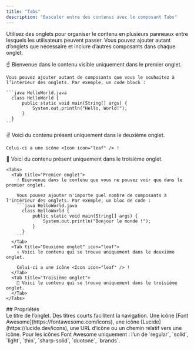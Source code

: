 ```yaml
---
title: "Tabs"
description: "Basculer entre des contenus avec le composant Tabs"
---
```


Utilisez des onglets pour organiser le contenu en plusieurs panneaux entre lesquels les utilisateurs peuvent passer. Vous pouvez ajouter autant d’onglets que nécessaire et inclure d’autres composants dans chaque onglet.

<Tabs>
  <Tab title="First tab">
    ☝️ Bienvenue dans le contenu visible uniquement dans le premier onglet.

    Vous pouvez ajouter autant de composants que vous le souhaitez à l’intérieur des onglets. Par exemple, un code block :

    ```java HelloWorld.java
      class HelloWorld {
          public static void main(String[] args) {
              System.out.println("Hello, World!");
          }
      }
    ```
  </Tab>

  <Tab title="Second tab" icon="leaf">
    ✌️ Voici du contenu présent uniquement dans le deuxième onglet.

    Celui-ci a une icône <Icon icon="leaf" /> !
  </Tab>

  <Tab title="Third tab">
    💪 Voici du contenu présent uniquement dans le troisième onglet.
  </Tab>
</Tabs>

````mdx Tabs example
<Tabs>
  <Tab title="Premier onglet">
    ☝️ Bienvenue dans le contenu que vous ne pouvez voir que dans le premier onglet.

    Vous pouvez ajouter n'importe quel nombre de composants à l'intérieur des onglets. Par exemple, un bloc de code :
    ```java HelloWorld.java
      class HelloWorld {
          public static void main(String[] args) {
              System.out.println("Bonjour le monde !");
          }
      }
    ```
  </Tab>
  <Tab title="Deuxième onglet" icon="leaf">
    ✌️ Voici le contenu qui se trouve uniquement dans le deuxième onglet.

    Celui-ci a une icône <Icon icon="leaf" /> !
  </Tab>
  <Tab title="Troisième onglet">
    💪 Voici le contenu qui se trouve uniquement dans le troisième onglet.
  </Tab>
</Tabs>
````


<div id="properties">
  ## Propriétés
</div>

<ResponseField name="title" type="string" required>
  Le titre de l’onglet. Des titres courts facilitent la navigation.
</ResponseField>

<ResponseField name="icon" type="string">
  Une icône [Font Awesome](https://fontawesome.com/icons), une icône [Lucide](https://lucide.dev/icons), une URL d’icône ou un chemin relatif vers une icône.
</ResponseField>

<ResponseField name="iconType" type="string">
  Pour les icônes Font Awesome uniquement : l’un de `regular`, `solid`, `light`, `thin`, `sharp-solid`, `duotone`, `brands`.
</ResponseField>